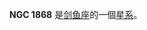 {{NGCInfoBox|NGCID=NGC 1868|發現者=約翰·弗里德里希·威廉·赫歇爾|發現日期=1834年11月30日|其他編號=ESO 85-SC56|曆元=J2000.0|赤經=5時14分36.5秒
|赤緯=-63°57'18"|星座=剑鱼座|星體=星系|星等=11.6|表面亮度=|藍等=12}}

'''NGC 1868''' 是[[剑鱼座|剑鱼座]]的一個[[星系|星系]]。

{{NGCReference|1868}}
{{Catalogs|NGC=1868}}